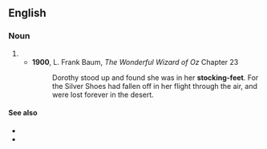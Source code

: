 {{also|stockingfeet}}
==English==

===Noun===
{{head|en|noun plural form|head=[[stocking]]-[[feet]]}}

# {{plural of|stocking-foot|lang=en}}
#* '''1900''', L. Frank Baum, ''The Wonderful Wizard of Oz'' Chapter 23
#*: Dorothy stood up and found she was in her '''stocking-feet'''. For the Silver Shoes had fallen off in her flight through the air, and were lost forever in the desert.

====See also====
* {{l|en|in one's stockinged feet}}
* {{l|en|stockinged}}